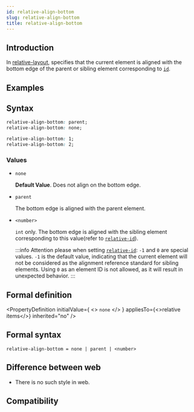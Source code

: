 ```yaml
---
id: relative-align-bottom
slug: relative-align-bottom
title: relative-align-bottom
---
```


## Introduction

In [relative-layout](guide/ui/layout/relative-layout.mdx), specifies that the current element is aligned with the bottom edge of the parent or sibling element corresponding to [`id`](./relative-id.mdx).

## Examples


<Go
  example="css-api"
  defaultFile="src/relative-align-bottom/App.tsx"
  img="/assets/doc/css/relative-align-bottom.png"
  defaultEntryFile="dist/relative-align-bottom.lynx.bundle"
  entry="src/relative-align-bottom"
/>

## Syntax

```css
relative-align-bottom: parent;
relative-align-bottom: none;

relative-align-bottom: 1;
relative-align-bottom: 2;
```

### Values

- `none`

  **Default Value**. Does not align on the bottom edge.

- `parent`

  The bottom edge is aligned with the parent element.

- `<number>`

  `int` only. The bottom edge is aligned with the sibling element corresponding to this value(refer to [`relative-id`](./relative-id.mdx)).

  :::info
  Attention please when setting [`relative-id`](./relative-id.mdx): `-1` and `0` are special values. `-1` is the default value, indicating that the current element will not be considered as the alignment reference standard for sibling elements. Using `0` as an element ID is not allowed, as it will result in unexpected behavior.
  :::

## Formal definition


<PropertyDefinition
  initialValue={
    <>
      <code>none</code>
    </>
  }
  appliesTo={<>relative items</>}
  inherited="no"
/>

## Formal syntax

```
relative-align-bottom = none | parent | <number>
```

## Difference between web

- There is no such style in web.

## Compatibility


<LegacyCompatTable metadata="css/properties/relative-align-bottom" />
